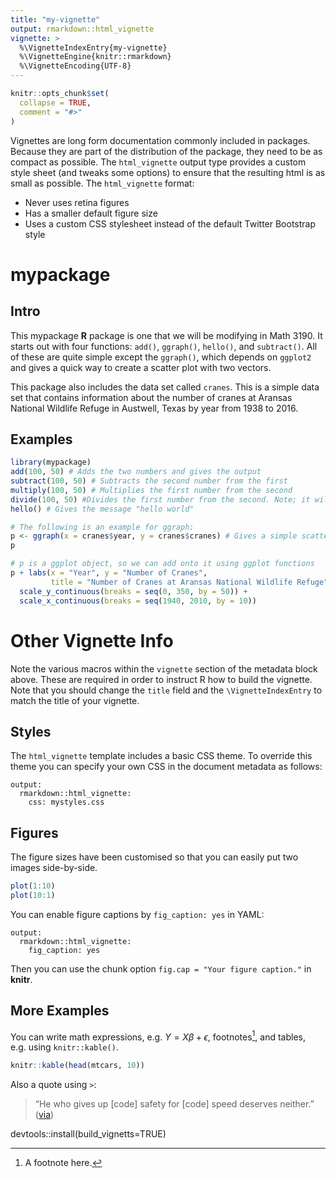 ```yaml
---
title: "my-vignette"
output: rmarkdown::html_vignette
vignette: >
  %\VignetteIndexEntry{my-vignette}
  %\VignetteEngine{knitr::rmarkdown}
  %\VignetteEncoding{UTF-8}
---
```


```r
knitr::opts_chunk$set(
  collapse = TRUE,
  comment = "#>"
)
```

Vignettes are long form documentation commonly included in packages. Because they are part of the distribution of the package, they need to be as compact as possible. The `html_vignette` output type provides a custom style sheet (and tweaks some options) to ensure that the resulting html is as small as possible. The `html_vignette` format:

- Never uses retina figures
- Has a smaller default figure size
- Uses a custom CSS stylesheet instead of the default Twitter Bootstrap style

# mypackage

## Intro

This mypackage **R** package is one that we will be modifying in Math 3190. It starts out with four functions: `add()`, `ggraph()`, `hello()`, and `subtract()`. All of these are quite simple except the `ggraph()`, which depends on `ggplot2` and gives a quick way to create a scatter plot with two vectors. 

This package also includes the data set called `cranes`. This is a simple data set that contains information about the number of cranes at Aransas National Wildlife Refuge in Austwell, Texas by year from 1938 to 2016.

## Examples

```r
library(mypackage)
add(100, 50) # Adds the two numbers and gives the output
subtract(100, 50) # Subtracts the second number from the first
multiply(100, 50) # Multiplies the first number from the second
divide(100, 50) #Divides the first number from the second. Note; it will not devide by 0
hello() # Gives the message "hello world"

# The following is an example for ggraph:
p <- ggraph(x = cranes$year, y = cranes$cranes) # Gives a simple scatter plot
p

# p is a ggplot object, so we can add onto it using ggplot functions
p + labs(x = "Year", y = "Number of Cranes", 
         title = "Number of Cranes at Aransas National Wildlife Refuge") +
  scale_y_continuous(breaks = seq(0, 350, by = 50)) +
  scale_x_continuous(breaks = seq(1940, 2010, by = 10))
```



# Other Vignette Info 

Note the various macros within the `vignette` section of the metadata block above. These are required in order to instruct R how to build the vignette. Note that you should change the `title` field and the `\VignetteIndexEntry` to match the title of your vignette.

## Styles

The `html_vignette` template includes a basic CSS theme. To override this theme you can specify your own CSS in the document metadata as follows:

    output: 
      rmarkdown::html_vignette:
        css: mystyles.css

## Figures

The figure sizes have been customised so that you can easily put two images side-by-side. 

```r
plot(1:10)
plot(10:1)
```

You can enable figure captions by `fig_caption: yes` in YAML:

    output:
      rmarkdown::html_vignette:
        fig_caption: yes

Then you can use the chunk option `fig.cap = "Your figure caption."` in **knitr**.

## More Examples

You can write math expressions, e.g. $Y = X\beta + \epsilon$, footnotes^[A footnote here.], and tables, e.g. using `knitr::kable()`.

```r
knitr::kable(head(mtcars, 10))
```

Also a quote using `>`:

> "He who gives up [code] safety for [code] speed deserves neither."
([via](https://twitter.com/hadleywickham/status/504368538874703872))

devtools::install(build_vignetts=TRUE)